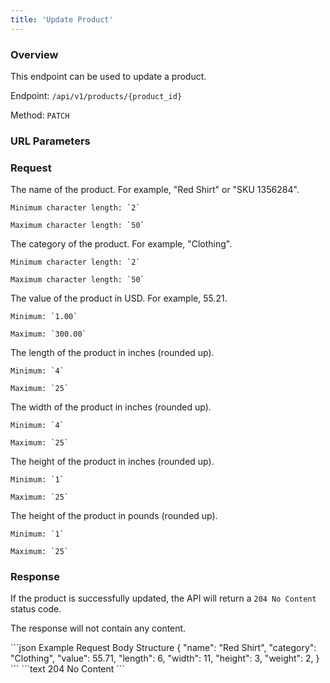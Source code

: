 ```yaml
---
title: 'Update Product'
---
```



### Overview

This endpoint can be used to update a product.

Endpoint: `/api/v1/products/{product_id}`

Method: `PATCH`

### URL Parameters

<ProductIdField action="update"/>

### Request

<ResponseField name="name" type="string" required>
    The name of the product. For example, "Red Shirt" or "SKU 1356284".

    Minimum character length: `2`

    Maximum character length: `50`
</ResponseField>

<ResponseField name="category" type="string" required>
    The category of the product. For example, "Clothing".

    Minimum character length: `2`

    Maximum character length: `50`
</ResponseField>

<ResponseField name="value" type="decimal" required>
    The value of the product in USD. For example, 55.21.

    Minimum: `1.00`

    Maximum: `300.00`
</ResponseField>

<ResponseField name="length" type="integer" required>
    The length of the product in inches (rounded up).

    Minimum: `4`

    Maximum: `25`
</ResponseField>

<ResponseField name="width" type="integer" required>
    The width of the product in inches (rounded up).

    Minimum: `4`

    Maximum: `25`
</ResponseField>

<ResponseField name="height" type="integer" required>
    The height of the product in inches (rounded up).

    Minimum: `1`

    Maximum: `25`
</ResponseField>

<ResponseField name="weight" type="integer" required>
    The height of the product in pounds (rounded up).

    Minimum: `1`

    Maximum: `25`
</ResponseField>

### Response

If the product is successfully updated, the API will return a `204 No Content` status code.

The response will not contain any content.

<RequestExample>
    ```json Example Request Body Structure
    {
        "name": "Red Shirt",
        "category": "Clothing",
        "value": 55.71,
        "length": 6,
        "width": 11,
        "height": 3,
        "weight": 2,
    }
    ```
</RequestExample>

<ResponseExample>
    ```text 204
    No Content
    ```
</ResponseExample>